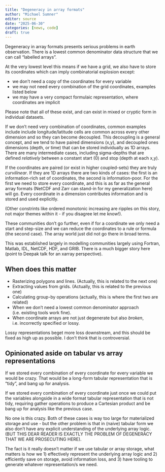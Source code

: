 ```yaml
---
title: "Degeneracy in array formats"
author: "Michael Sumner"
editor: source
date: "2025-06-30"
categories: [news, code]
draft: true
---
```


Degeneracy in array formats presents serious problems in earth observation. There is a lowest common denominator data structure that we can call "labelled arrays". 

At the very lowest level this means if we have a grid, we also have to store its coordinates which can imply combinatorial explosion except: 

* we don't need a copy of the coordinates for every variable
* we may not need every combination of the grid coordinates, examples  listed below
* we may have a very compact formulaic representation, where coordinates are implicit

Please note that all of these exist, and can exist in mixed or cryptic form in individual datasets.

If we don't need very combination of coordinates, common examples include include longitude/latitude cells are common across every other dimension and so they can become decoupled. This decoupling is a general concept, and we tend to have paired dimensions (x,y), and decoupled ones dimensions (depth, or time) that can be stored individually as 1D arrays. There are many intermediate cases, including sigma-depths that are defined *relatively* between a constant start (0) and stop (depth at each x,y). 

If the coordinates are paired (or exist in higher coupled-sets) they are truly *curvilinear*. If they are 1D arrays there are two kinds of cases: the first is an information-rich set of coordinates, the second is information-poor. For the first we need to store every coordinate, and this is as far as the general array formats (NetCDF and Zarr can stand-in for my generalization here) will go. Every coordinate in a dimension contributes information and is stored and used explicitly. 

(Other constrints like ordered monotonic increasing are ripples on this story, not major themes within it - if you disagree let me know!). 

These communities don't go further, even if for a coordinate we only need a start and step-size and we  can reduce the coordinates to a rule or formula (the second case). The array world just did not go there in broad terms. 

This was established largely in modelling communities largely using Fortran, Matlab, IDL, NetCDF, HDF, and GRIB. There is a much bigger story here (point to Deepak talk for an xarray perspective). 

## When does this matter

* Rasterizing polygons and lines. (Actually, this is related to the next one) 
* Extracting values from grids. (Actually, this is related to the previous one)
* Calculating group-by operations (actually, this is where the first two are related)
* When we don't need a lowest common denominator approach (i.e. existing tools work fine). 
* When coordinate arrays are not just degenerate but also *broken*, i.e. incorrectly specified or lossy. 

Lossy representations beget more loss downstream, and this should be fixed as
high up as possible. I don't think that is controversial.



## Opinionated aside on tabular vs array representations

If we stored every combination of every coordinate for every variable we would
be crazy. That would be a long-form tabular representation that is "tidy", and
bang up for analysis.

If we stored every combination of every coordinate just once we could put the
variables alongside in a wide format tabular representation that is not tidy,
requiring gather operations to produce a Cartesian product and be bang up for
analysis like the previous case.

No one is this crazy. Both of these cases is way too large for materialized
storage and use - but the other problem is that in (naive) tabular form we also
don't have any explicit understanding of the underlying array logic. (BUT THIS
DEAR READER IS EXACTLY THE PROBLEM OF DEGENERACY THAT WE ARE PROSECUTING HERE).

The fact is it really doesn't matter if we use tabular or array storage, what
matters is how we 1) effectively represent the underlying array logic and 2)
efficiently save on storage, avoid information loss, and 3) have tooling to
generate whatever representation/s we need.


